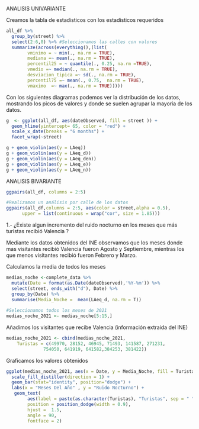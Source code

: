 ANALISIS UNIVARIANTE

Creamos la tabla de estadisticos con los estadisticos
requeridos

```r

all_df %>%
  group_by(street) %>%
  select(2:6,8) %>% #Seleccionamos las calles con valores
  summarize(across(everything(),(list(
        vminimo = ~ min(., na.rm = TRUE),
        mediana =~ mean(., na.rm = TRUE),
        percentil25 = ~ quantile(., 0.25, na.rm =TRUE),
        vmedio =~ median(., na.rm = TRUE),                
        desviacion_tipica =~ sd(., na.rm = TRUE),
        percentil75 =~ mean(., 0.75,  na.rm = TRUE),
        vmaximo  =~ max(., na.rm = TRUE)))))

```



Con los siguientes diagramas podemos ver la distribución de los
datos, mostrando los picos de valores y donde se suelen agrupar
la mayoria de los datos.

```r
g  <- ggplot(all_df, aes(dateObserved, fill = street )) +
  geom_hline(yintercept= 65, color = "red") +
  scale_x_date(breaks = "6 months") +
  facet_wrap(~street)

g + geom_violin(aes(y = LAeq))
g + geom_violin(aes(y = LAeq_d))
g + geom_violin(aes(y = LAeq_den))
g + geom_violin(aes(y = LAeq_e))
g + geom_violin(aes(y = LAeq_n))

```


ANALISIS BIVARIANTE

```r

ggpairs(all_df, columns = 2:5)

#Realizamos un análisis por calle de los datos 
ggpairs(all_df,columns = 2:5, aes(color = street,alpha = 0.5),
      upper = list(continuous = wrap("cor", size = 1.85)))

```


1.- ¿Existe algun incremento del ruido nocturno en los meses que más turistas recibió Valencia ?

Mediante los datos obtenidos del INE observamos que los meses
donde mas visitantes recibió Valencia fueron Agosto y
Septiembre, mientras los que menos visitantes recibió fueron
Febrero y Marzo.

Calculamos la media de todos los meses

```r

medias_noche <-complete_data %>%
  mutate(Date = format(as.Date(dateObserved),'%Y-%m')) %>%
  select(street, ends_with("d"), Date) %>%
  group_by(Date) %>%
  summarise(Media_Noche =  mean(LAeq_d, na.rm = T))
  
#Seleccionamos todos los meses de 2021
medias_noche_2021 <- medias_noche[5:15,] 

```

Añadimos los visitantes que recibe Valencia (información
extraida del INE)

```r
medias_noche_2021 <- cbind(medias_noche_2021, 
    Turistas = c(49970, 28152, 46945, 71493, 141587, 271231,
              754050, 641919, 641582,384253, 381422))

```

Graficamos los valores obtenidos

```r

ggplot(medias_noche_2021, aes(x = Date, y = Media_Noche, fill = Turistas)) +
  scale_fill_distiller(direction = 1) +
  geom_bar(stat="identity", position="dodge") +
  labs(x = "Meses Del Año" , y = "Ruido Nocturno") +
   geom_text(
        aes(label = paste(as.character(Turistas), "Turistas", sep = " ")), 
        position = position_dodge(width = 0.9),
        hjust =  1.5,
        angle = 90,
        fontface = 2)

```


 